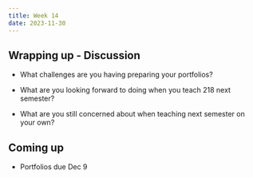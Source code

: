 ```yaml
---
title: Week 14
date: 2023-11-30
---
```


## Wrapping up - Discussion

- What challenges are you having preparing your portfolios?

- What are you looking forward to doing when you teach 218 next semester?

- What are you still concerned about when teaching next semester on your own?


## Coming up

- Portfolios due Dec 9


